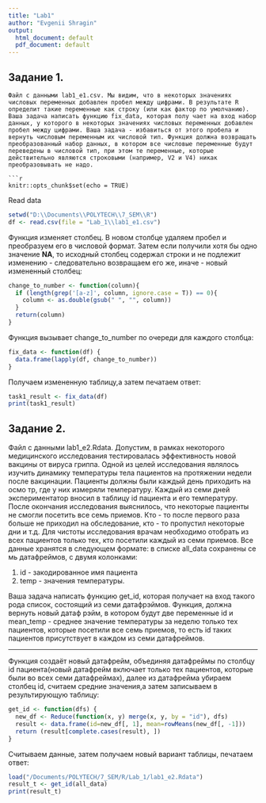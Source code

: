 ---
title: "Lab1"
author: "Evgenii Shragin"
output:
  html_document: default
  pdf_document: default
---

## Задание 1.
```***
Файл с данными lab1_e1.csv. Мы видим, что в некоторых значениях числовых переменных добавлен пробел между цифрами. В результате R определит такие переменные как строку (или как фактор по умолчанию). Ваша задача написать функцию fix_data, которая полу чает на вход набор данных, у которого в некоторых значениях числовых переменных добавлен пробел между цифрами. Ваша задача - избавиться от этого пробела и вернуть числовым переменным их числовой тип. Функция должна возвращать преобразованный набор данных, в котором все числовые переменные будут переведены в числовой тип, при этом те переменные, которые действительно являются строковыми (например, V2 и V4) никак преобразовывать не надо.
 
```{r setup, include=FALSE}
knitr::opts_chunk$set(echo = TRUE)
```

Read data
```{r warning=FALSE}
setwd("D:\\Documents\\POLYTECH\\7_SEM\\R")
df <- read.csv(file = "Lab_1\\lab1_e1.csv")
```
Функция изменяет столбец. В новом столбце удаляем пробел и преобразуем его в числовой формат. Затем если получили хотя бы одно значение **NA**, то исходный столбец содержал строки и не подлежит изменению - следовательно возвращаем его же, иначе - новый измененный столбец:

```{r warning=FALSE}
change_to_number <- function(column){
  if (length(grep('[a-z]', column, ignore.case = T)) == 0){
    column <- as.double(gsub(" ", "", column))
  }
  return(column)
}
```

Функция вызывает change_to_number по очереди для каждого столбца:
```{r warning=FALSE}
fix_data <- function(df) {
  data.frame(lapply(df, change_to_number))
}
```


Получаем измененную таблицу,а затем печатаем ответ: 
```{r warning=FALSE}
task1_result <- fix_data(df)
print(task1_result)
```


## Задание 2.

Файл с данными lab1_e2.Rdata. Допустим, в рамках некоторого медицинского исследования тестировалась эффективность новой вакцины от вируса гриппа. Одной из целей исследования являлось изучить динамику температуры тела пациентов на протяжении недели после вакцинации. Пациенты должны были каждый день приходить на осмо тр, где у них измеряли температуру. Каждый из семи дней экспериментатор вносил в таблицу id пациента и его температуру. После окончания исследования выяснилось, что некоторые пациенты не смогли посетить все семь приемов. Кто - то после первого раза больше не приходил на обследование, кто - то пропустил некоторые дни и т.д. Для чистоты исследования врачам необходимо отобрать из всех пациентов только тех, кто посетили каждый из семи приемов. Все данные хранятся в следующем формате: в списке all_data сохранены се мь датафреймов, с двумя колонками:

1.  id - закодированное имя пациента
2.  temp - значения температуры.

Ваша задача написать функцию get_id, которая получает на вход такого рода список, состоящий из семи датафрэймов. Функция, должна вернуть новый датаф рэйм, в котором будут две переменные id и mean_temp - среднее значение температуры за неделю только тех пациентов, которые посетили все семь приемов, то есть id таких пациентов присутствует в каждом из семи датафреймов.


***
Функция создаёт новый датафрейм, объединяя датафреймы по столбцу id пациента(новый датафрейм включает только тех пациентов, которые были во всех семи датафреймах), далее из датафрейма убираем столбец id, считаем средние значения,а затем записываем в результирующую таблицу:

```{r warning=FALSE}
get_id <- function(dfs) {
  new_df <- Reduce(function(x, y) merge(x, y, by = "id"), dfs)
  result <- data.frame(id=new_df[, 1], mean=rowMeans(new_df[, -1]))
  return (result[complete.cases(result), ])
}
```
Считываем данные, затем получаем новый вариант таблицы, печатаем ответ:
```{r warning=FALSE}
load("/Documents/POLYTECH/7_SEM/R/Lab_1/lab1_e2.Rdata")
result_t <- get_id(all_data)
print(result_t)
```
